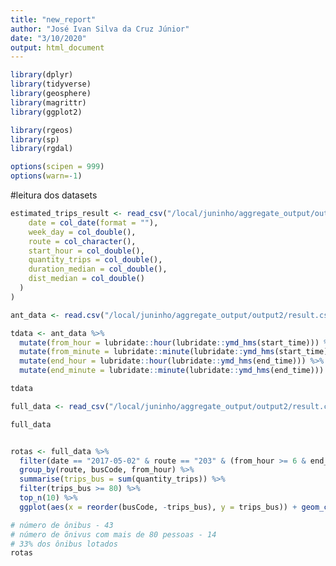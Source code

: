 ```yaml
---
title: "new_report"
author: "José Ivan Silva da Cruz Júnior"
date: "3/10/2020"
output: html_document
---
```


```r
library(dplyr)
library(tidyverse)
library(geosphere)
library(magrittr)
library(ggplot2)

library(rgeos)
library(sp)
library(rgdal)

options(scipen = 999)
options(warn=-1)
```

#leitura dos datasets
```r
estimated_trips_result <- read_csv("/local/juninho/aggregate_output/output2/result.csv", col_types = list(
    date = col_date(format = ""),
    week_day = col_double(),
    route = col_character(),
    start_hour = col_double(),
    quantity_trips = col_double(),
    duration_median = col_double(),
    dist_median = col_double()
  )
)

ant_data <- read.csv("/local/juninho/aggregate_output/output2/result.csv", stringsAsFactors=F)
```

```r
tdata <- ant_data %>% 
  mutate(from_hour = lubridate::hour(lubridate::ymd_hms(start_time))) %>% 
  mutate(from_minute = lubridate::minute(lubridate::ymd_hms(start_time))) %>% 
  mutate(end_hour = lubridate::hour(lubridate::ymd_hms(end_time))) %>% 
  mutate(end_minute = lubridate::minute(lubridate::ymd_hms(end_time)))

tdata

```

```r
full_data <- read_csv("/local/juninho/aggregate_output/output2/result.csv")

full_data


rotas <- full_data %>% 
  filter(date == "2017-05-02" & route == "203" & (from_hour >= 6 & end_hour <= 7)) %>%
  group_by(route, busCode, from_hour) %>% 
  summarise(trips_bus = sum(quantity_trips)) %>% 
  filter(trips_bus >= 80) %>%
  top_n(10) %>% 
  ggplot(aes(x = reorder(busCode, -trips_bus), y = trips_bus)) + geom_col() + labs(x = "ônibus", y = "quantidade de viagens")

# número de ônibus - 43
# número de õnivus com mais de 80 pessoas - 14 
# 33% dos ônibus lotados
rotas
```

